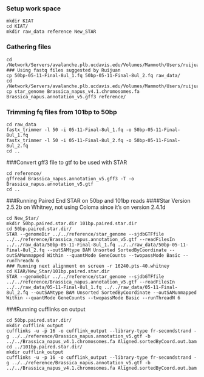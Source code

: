 ### Setup work space
```
mkdir KIAT
cd KIAT/
mkdir raw_data reference New_STAR
```
### Gathering files
```
cd /Network/Servers/avalanche.plb.ucdavis.edu/Volumes/Mammoth/Users/ruijuanli/2016_summer/raw_data
### Using fastq files suggested by Ruijuan
cp 50bp-05-11-Final-8ul_1.fq 50bp-05-11-Final-8ul_2.fq raw_data/
cd /Network/Servers/avalanche.plb.ucdavis.edu/Volumes/Mammoth/Users/ruijuanli/Reference/B.napus
cp star_genome Brassica_napus_v4.1.chromosomes.fa Brassica_napus.annotation_v5.gff3 reference/
```

### Trimming fq files from 101bp to 50bp
```
cd raw_data
fastx_trimmer -l 50 -i 05-11-Final-8ul_1.fq -o 50bp-05-11-Final-8ul_1.fq
fastx_trimmer -l 50 -i 05-11-Final-8ul_2.fq -o 50bp-05-11-Final-8ul_2.fq
cd ..
```

###Convert gff3 file to gtf to be used with STAR
```
cd reference/
gffread Brassica_napus.annotation_v5.gff3 -T -o Brassica_napus.annotation_v5.gtf
cd ..
```

###Running Paired End STAR on 50bp and 101bp reads
####Star Version 2.5.2b on Whitney, not using Coloma since it's on version 2.4.1d
```
cd New_Star/
mkdir 50bp.paired.star.dir 101bp.paired.star.dir
cd 50bp.paired.star.dir/
STAR --genomeDir ../../reference/star_genome --sjdbGTFfile ../../reference/Brassica_napus.annotation_v5.gtf --readFilesIn ../../raw_data/50bp-05-11-Final-8ul_1.fq ../../raw_data/50bp-05-11-Final-8ul_2.fq --outSAMtype BAM Unsorted SortedByCoordinate --outSAMunmapped Within --quantMode GeneCounts --twopassMode Basic --runThreadN 6
### Running next alignment on screen -r 16240.pts-40.whitney
cd KIAR/New_Star/101bp.paired.star.dir
STAR --genomeDir ../../reference/star_genome --sjdbGTFfile ../../reference/Brassica_napus.annotation_v5.gtf --readFilesIn ../../raw_data/05-11-Final-8ul_1.fq ../../raw_data/05-11-Final-8ul_2.fq --outSAMtype BAM Unsorted SortedByCoordinate --outSAMunmapped Within --quantMode GeneCounts --twopassMode Basic --runThreadN 6
```

###Running cufflinks on output
```
cd 50bp.paired.star.dir/
mkdir cufflink_output      
cufflinks -u -p 16 -o cufflink_output --library-type fr-secondstrand -g ../../reference/Brassica_napus.annotation_v5.gtf -b ../../Brassica_napus_v4.1.chromosomes.fa Aligned.sortedByCoord.out.bam
cd ../101bp.paired.star.dir/
mkdir cufflink_output
cufflinks -u -p 16 -o cufflink_output --library-type fr-secondstrand -g ../../reference/Brassica_napus.annotation_v5.gtf -b ../../Brassica_napus_v4.1.chromosomes.fa Aligned.sortedByCoord.out.bam
```
